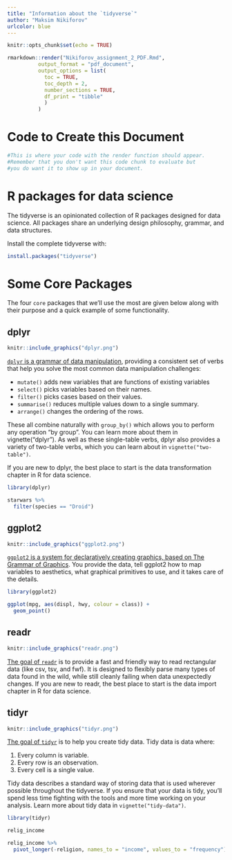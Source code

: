 ```yaml
---
title: "Information about the `tidyverse`"
author: "Maksim Nikiforov"
urlcolor: blue
---
```


```r
knitr::opts_chunk$set(echo = TRUE)
```

```r
rmarkdown::render("Nikiforov_assignment_2_PDF.Rmd",
          output_format = "pdf_document",
          output_options = list(
            toc = TRUE,
            toc_depth = 2,
            number_sections = TRUE,
            df_print = "tibble"
            )
          )
```

# Code to Create this Document

```r
#This is where your code with the render function should appear.
#Remember that you don't want this code chunk to evaluate but
#you do want it to show up in your document.
```

# R packages for data science

The tidyverse is an opinionated collection of R packages designed for data science. All packages share an
underlying design philosophy, grammar, and data structures.

Install the complete tidyverse with:

```r
install.packages("tidyverse")
```

# Some Core Packages

The four `core` packages that we’ll use the most are given below along with their purpose and a quick example
of some functionality.

## dplyr

```r
knitr::include_graphics("dplyr.png")
```

[`dplyr` is a grammar of data manipulation](https://dplyr.tidyverse.org/), providing a consistent set of verbs that help you solve the most
common data manipulation challenges:

  * `mutate()` adds new variables that are functions of existing variables
  * `select()` picks variables based on their names.
  * `filter()` picks cases based on their values.
  * `summarise()` reduces multiple values down to a single summary.
  * `arrange()` changes the ordering of the rows.

These all combine naturally with `group_by()` which allows you to perform any operation “by group”. You
can learn more about them in vignette(“dplyr”). As well as these single-table verbs, dplyr also provides a
variety of two-table verbs, which you can learn about in `vignette("two-table")`.

If you are new to dplyr, the best place to start is the data transformation chapter in R for data science.

```r
library(dplyr)

starwars %>%
  filter(species == "Droid")
```

## ggplot2

```r
knitr::include_graphics("ggplot2.png")
```

[`ggplot2` is a system for declaratively creating graphics, based on The Grammar of Graphics](https://ggplot2.tidyverse.org/). You provide
the data, tell ggplot2 how to map variables to aesthetics, what graphical primitives to use, and it takes care
of the details.

```r
library(ggplot2)

ggplot(mpg, aes(displ, hwy, colour = class)) +
  geom_point()
```

## readr

```r
knitr::include_graphics("readr.png")
```

[The goal of `readr`](https://readr.tidyverse.org/) is to provide a fast and friendly way to read rectangular data (like csv, tsv, and fwf).
It is designed to flexibly parse many types of data found in the wild, while still cleanly failing when data
unexpectedly changes. If you are new to readr, the best place to start is the data import chapter in R for
data science.

## tidyr

```r
knitr::include_graphics("tidyr.png")
```

[The goal of `tidyr`](https://tidyr.tidyverse.org/) is to help you create tidy data. Tidy data is data where:

  1. Every column is variable.
  2. Every row is an observation.
  3. Every cell is a single value.

Tidy data describes a standard way of storing data that is used wherever possible throughout the tidyverse.
If you ensure that your data is tidy, you’ll spend less time fighting with the tools and more time working on
your analysis. Learn more about tidy data in `vignette("tidy-data")`.

```r
library(tidyr)

relig_income

relig_income %>%
  pivot_longer(-religion, names_to = "income", values_to = "frequency")
```